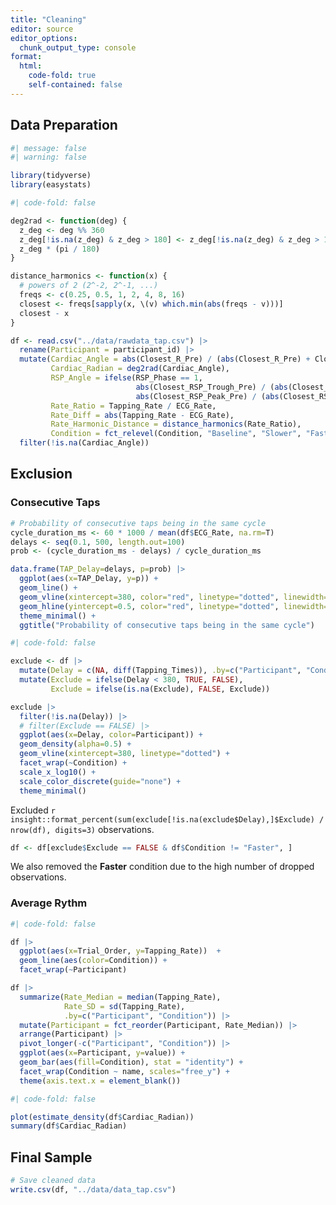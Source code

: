 ```yaml
---
title: "Cleaning"
editor: source
editor_options: 
  chunk_output_type: console
format:
  html:
    code-fold: true
    self-contained: false
---
```


## Data Preparation

```r
#| message: false
#| warning: false

library(tidyverse)
library(easystats)
```


```r
#| code-fold: false

deg2rad <- function(deg) {
  z_deg <- deg %% 360
  z_deg[!is.na(z_deg) & z_deg > 180] <- z_deg[!is.na(z_deg) & z_deg > 180] - 360
  z_deg * (pi / 180)
}

distance_harmonics <- function(x) {
  # powers of 2 (2^-2, 2^-1, ...)
  freqs <- c(0.25, 0.5, 1, 2, 4, 8, 16)
  closest <- freqs[sapply(x, \(v) which.min(abs(freqs - v)))]
  closest - x
}

df <- read.csv("../data/rawdata_tap.csv") |>
  rename(Participant = participant_id) |>
  mutate(Cardiac_Angle = abs(Closest_R_Pre) / (abs(Closest_R_Pre) + Closest_R_Post) * 360,
         Cardiac_Radian = deg2rad(Cardiac_Angle),
         RSP_Angle = ifelse(RSP_Phase == 1,
                            abs(Closest_RSP_Trough_Pre) / (abs(Closest_RSP_Trough_Pre) + Closest_RSP_Peak_Post) * 180,
                            abs(Closest_RSP_Peak_Pre) / (abs(Closest_RSP_Peak_Pre) + Closest_RSP_Trough_Post) * 180 + 180),
         Rate_Ratio = Tapping_Rate / ECG_Rate,
         Rate_Diff = abs(Tapping_Rate - ECG_Rate),
         Rate_Harmonic_Distance = distance_harmonics(Rate_Ratio),
         Condition = fct_relevel(Condition, "Baseline", "Slower", "Faster", "Random", "Heart")) |> 
  filter(!is.na(Cardiac_Angle)) 
```


## Exclusion

### Consecutive Taps

```r
# Probability of consecutive taps being in the same cycle
cycle_duration_ms <- 60 * 1000 / mean(df$ECG_Rate, na.rm=T)
delays <- seq(0.1, 500, length.out=100)
prob <- (cycle_duration_ms - delays) / cycle_duration_ms

data.frame(TAP_Delay=delays, p=prob) |> 
  ggplot(aes(x=TAP_Delay, y=p)) +
  geom_line() +
  geom_vline(xintercept=380, color="red", linetype="dotted", linewidth=1) +
  geom_hline(yintercept=0.5, color="red", linetype="dotted", linewidth=1) +
  theme_minimal() +
  ggtitle("Probability of consecutive taps being in the same cycle")
```



```r
#| code-fold: false

exclude <- df |> 
  mutate(Delay = c(NA, diff(Tapping_Times)), .by=c("Participant", "Condition")) |> 
  mutate(Exclude = ifelse(Delay < 380, TRUE, FALSE),
         Exclude = ifelse(is.na(Exclude), FALSE, Exclude))

exclude |> 
  filter(!is.na(Delay)) |> 
  # filter(Exclude == FALSE) |> 
  ggplot(aes(x=Delay, color=Participant)) +
  geom_density(alpha=0.5) +
  geom_vline(xintercept=380, linetype="dotted") +
  facet_wrap(~Condition) +
  scale_x_log10() +
  scale_color_discrete(guide="none") +
  theme_minimal()
```

Excluded `r insight::format_percent(sum(exclude[!is.na(exclude$Delay),]$Exclude) / nrow(df), digits=3)` observations.

```r
df <- df[exclude$Exclude == FALSE & df$Condition != "Faster", ]
```

We also removed the **Faster** condition due to the high number of dropped observations.

### Average Rythm

```r
#| code-fold: false

df |> 
  ggplot(aes(x=Trial_Order, y=Tapping_Rate))  +
  geom_line(aes(color=Condition)) +
  facet_wrap(~Participant)

df |> 
  summarize(Rate_Median = median(Tapping_Rate), 
            Rate_SD = sd(Tapping_Rate), 
            .by=c("Participant", "Condition")) |> 
  mutate(Participant = fct_reorder(Participant, Rate_Median)) |> 
  arrange(Participant) |> 
  pivot_longer(-c("Participant", "Condition")) |> 
  ggplot(aes(x=Participant, y=value)) + 
  geom_bar(aes(fill=Condition), stat = "identity") +
  facet_wrap(Condition ~ name, scales="free_y") +
  theme(axis.text.x = element_blank())
```


```r
#| code-fold: false

plot(estimate_density(df$Cardiac_Radian))
summary(df$Cardiac_Radian)
```

## Final Sample

```r
# Save cleaned data
write.csv(df, "../data/data_tap.csv")
```
